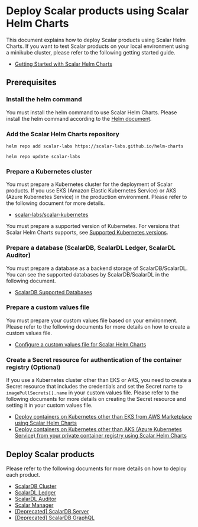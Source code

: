 # Deploy Scalar products using Scalar Helm Charts

This document explains how to deploy Scalar products using Scalar Helm Charts. If you want to test Scalar products on your local environment using a minikube cluster, please refer to the following getting started guide.

* [Getting Started with Scalar Helm Charts](./getting-started-scalar-helm-charts.mdx)

## Prerequisites

### Install the helm command

You must install the helm command to use Scalar Helm Charts. Please install the helm command according to the [Helm document](https://helm.sh/docs/intro/install/).

### Add the Scalar Helm Charts repository 

```console
helm repo add scalar-labs https://scalar-labs.github.io/helm-charts
```
```console
helm repo update scalar-labs
```

### Prepare a Kubernetes cluster

You must prepare a Kubernetes cluster for the deployment of Scalar products. If you use EKS (Amazon Elastic Kubernetes Service) or AKS (Azure Kubernetes Service) in the production environment. Please refer to the following document for more details.

* [scalar-labs/scalar-kubernetes](https://github.com/scalar-labs/scalar-kubernetes/blob/master/README.mdx)

You must prepare a supported version of Kubernetes. For versions that Scalar Helm Charts supports, see [Supported Kubernetes versions](https://github.com/scalar-labs/helm-charts#supported-kubernetes-versions).

### Prepare a database (ScalarDB, ScalarDL Ledger, ScalarDL Auditor)

You must prepare a database as a backend storage of ScalarDB/ScalarDL. You can see the supported databases by ScalarDB/ScalarDL in the following document.

* [ScalarDB Supported Databases](https://github.com/scalar-labs/scalardb/blob/master/docs/scalardb-supported-databases.mdx)

### Prepare a custom values file

You must prepare your custom values file based on your environment. Please refer to the following documents for more details on how to create a custom values file.

* [Configure a custom values file for Scalar Helm Charts](./configure-custom-values-file.mdx)

### Create a Secret resource for authentication of the container registry (Optional)

If you use a Kubernetes cluster other than EKS or AKS, you need to create a Secret resource that includes the credentials and set the Secret name to `imagePullSecrets[].name` in your custom values file. Please refer to the following documents for more details on creating the Secret resource and setting it in your custom values file.

* [Deploy containers on Kubernetes other than EKS from AWS Marketplace using Scalar Helm Charts](https://github.com/scalar-labs/scalar-kubernetes/blob/master/docs/AwsMarketplaceGuide.mdx#byol-deploy-containers-on-kubernetes-other-than-eks-from-aws-marketplace-using-scalar-helm-charts)
* [Deploy containers on Kubernetes other than AKS (Azure Kubernetes Service) from your private container registry using Scalar Helm Charts](https://github.com/scalar-labs/scalar-kubernetes/blob/master/docs/AzureMarketplaceGuide.mdx#deploy-containers-on-kubernetes-other-than-aks-azure-kubernetes-service-from-your-private-container-registry-using-scalar-helm-charts)

## Deploy Scalar products

Please refer to the following documents for more details on how to deploy each product.

* [ScalarDB Cluster](./how-to-deploy-scalardb-cluster.mdx)
* [ScalarDL Ledger](./how-to-deploy-scalardl-ledger.mdx)
* [ScalarDL Auditor](./how-to-deploy-scalardl-auditor.mdx)
* [Scalar Manager](./how-to-deploy-scalar-manager.mdx)
* [[Deprecated] ScalarDB Server](./how-to-deploy-scalardb.mdx)
* [[Deprecated] ScalarDB GraphQL](./how-to-deploy-scalardb-graphql.mdx)
